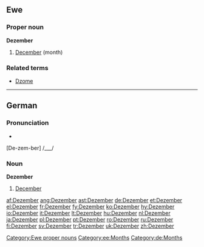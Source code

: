 ==Ewe==

===Proper noun===
'''Dezember'''

# [[December]] (month)

===Related terms===
* [[Dzome]]

[[Category:Ewe proper nouns]]
[[Category:ee:Months]]

----

==German==

===Pronunciation===
*{{audio|De-Dezember.ogg|audio}}
[De-zem-ber] /___/

===Noun===
'''Dezember'''

# [[December]]

[[Category:de:Months]]

[[af:Dezember]]
[[ang:Dezember]]
[[ast:Dezember]]
[[de:Dezember]]
[[et:Dezember]]
[[el:Dezember]]
[[fr:Dezember]]
[[fy:Dezember]]
[[ko:Dezember]]
[[hy:Dezember]]
[[io:Dezember]]
[[it:Dezember]]
[[lt:Dezember]]
[[hu:Dezember]]
[[nl:Dezember]]
[[ja:Dezember]]
[[pl:Dezember]]
[[pt:Dezember]]
[[ro:Dezember]]
[[ru:Dezember]]
[[fi:Dezember]]
[[sv:Dezember]]
[[tr:Dezember]]
[[uk:Dezember]]
[[zh:Dezember]]